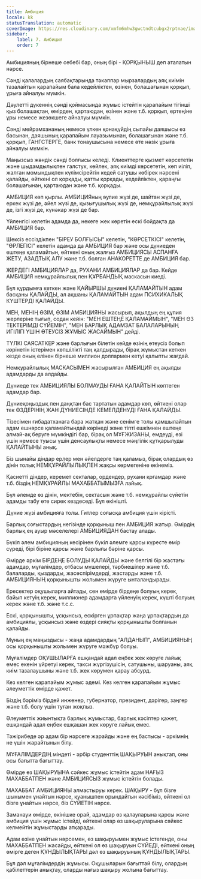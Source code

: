 ```yaml
---
title: Амбиция
locale: kk
statusTranslation: automatic
coverImage: https://res.cloudinary.com/xmfm6mhw3gwctndtcubgx2rptnae/image/upload/v1740337243/small_cover_educacion_fundamental_a051170f1c.webp
sidebar:
    label: 7. Амбиция
    order: 7
---
```

Амбицияның бірнеше себебі бар, оның бірі - ҚОРҚЫНЫШ деп аталатын нәрсе.

Сәнді қалалардың саябақтарында тәкаппар мырзалардың аяқ киімін тазалайтын қарапайым бала кедейліктен, өзінен, болашағынан қорқып, ұрыға айналуы мүмкін.

Дәулетті дүкеннің сәнді қоймасында жұмыс істейтін қарапайым тігінші қыз болашақтан, өмірден, қартаюдан, өзінен және т.б. қорқып, ертеңіне ұры немесе жезөкшеге айналуы мүмкін.

Сәнді мейрамхананың немесе үлкен қонақүйдің сыпайы даяшысы өз басынан, даяшының қарапайым лауазымынан, болашағынан және т.б. қорқып, ГАНГСТЕРГЕ, банк тонаушысына немесе өте нәзік ұрыға айналуы мүмкін.

Маңызсыз жәндік сәнді болғысы келеді. Клиенттерге қызмет көрсететін және шыдамдылықпен галстук, көйлек, аяқ киімді көрсететін, көп иіліп, жалған момындықпен күлімсірейтін кедей сатушы көбірек нәрсені қалайды, өйткені ол қорқады, қатты қорқады, кедейліктен, қараңғы болашағынан, қартаюдан және т.б. қорқады.

АМБИЦИЯ көп қырлы. АМБИЦИЯның әулие жүзі де, шайтан жүзі де, еркек жүзі де, әйел жүзі де, қызығушылық жүзі де, немқұрайлылық жүзі де, ізгі жүзі де, күнәкар жүзі де бар.

Үйленгісі келетін адамда да, некеге жек көретін ескі бойдақта да АМБИЦИЯ бар.

Шексіз ессіздікпен "БІРЕУ БОЛҒЫСЫ" келетін, "КӨРСЕТКІСІ" келетін, "ӨРЛЕГІСІ" келетін адамда да АМБИЦИЯ бар және осы дүниеден ештеңе қаламайтын, өйткені оның жалғыз АМБИЦИЯСЫ АСПАНҒА ЖЕТУ, АЗАДТЫҚ АЛУ және т.б. болған АНАКОРЕТТЕ де АМБИЦИЯ бар.

ЖЕРДЕГІ АМБИЦИЯЛАР да, РУХАНИ АМБИЦИЯЛАР да бар. Кейде АМБИЦИЯ немқұрайлылық пен ҚҰРБАНДЫҚ маскасын киеді.

Бұл құрдымға кеткен және ҚАЙЫРШЫ дүниені ҚАЛАМАЙТЫН адам басқаны ҚАЛАЙДЫ, ал ақшаны ҚАЛАМАЙТЫН адам ПСИХИКАЛЫҚ КҮШТЕРДІ ҚАЛАЙДЫ.

МЕН, МЕНІҢ ӨЗІМ, ӨЗІМ АМБИЦИЯНЫ жасырып, ақылдың ең құпия жерлеріне тығып, содан кейін: "МЕН ЕШТЕҢЕ ҚАЛАМАЙМЫН", "МЕН ӨЗ ТЕКТЕРІМДІ СҮЙЕМІН", "МЕН БАРЛЫҚ АДАМЗАТ БАЛАЛАРЫНЫҢ ИГІЛІГІ ҮШІН ӨТЕУСІЗ ЖҰМЫС ЖАСАЙМЫН" дейді.

ТҮЛКІ САЯСАТКЕР және барлығын білетін кейде өзінің өтеусіз болып көрінетін істерімен көпшілікті таң қалдырады, бірақ жұмыстан кеткен кезде оның елінен бірнеше миллион доллармен кетуі қалыпты жағдай.

Немқұрайлылық МАСКАСЫМЕН жасырылған АМБИЦИЯ ең ақылды адамдарды да алдайды.

Дүниеде тек АМБИЦИЯЛЫ БОЛМАУДЫ ҒАНА ҚАЛАЙТЫН көптеген адамдар бар.

Дүниеқоңыздық пен даңқтан бас тартатын адамдар көп, өйткені олар тек ӨЗДЕРІНІҢ ЖАН ДҮНИЕСІНДЕ КЕМЕЛДЕНУДІ ҒАНА ҚАЛАЙДЫ.

Тізесімен ғибадатханаға бара жатқан және сенімге толы қамшылайтын адам ешнәрсе қаламайтындай көрінеді және тіпті ешкімнен ештеңе алмай-ақ беруге мүмкіндігі бар, бірақ ол МҰҒЖИЗАНЫ, емдеуді, өзі үшін немесе туысы үшін денсаулықты немесе мәңгілік құтқарылуды ҚАЛАЙТЫНЫ анық.

Біз шынайы діндар ерлер мен әйелдерге таң қаламыз, бірақ олардың өз дінін толық НЕМҚҰРАЙЛЫЛЫҚПЕН жақсы көрмегеніне өкінеміз.

Қасиетті діндер, керемет секталар, ордендер, рухани қоғамдар және т.б. біздің НЕМҚҰРАЙЛЫ МАХАББАТЫМЫЗҒА лайық.

Бұл әлемде өз дінін, мектебін, сектасын және т.б. немқұрайлы сүйетін адамды табу өте сирек кездеседі. Бұл өкінішті.

Дүние жүзі амбицияға толы. Гитлер соғысқа амбиция үшін кірісті.

Барлық соғыстардың негізінде қорқыныш пен АМБИЦИЯ жатыр. Өмірдің барлық ең ауыр мәселелері АМБИЦИЯДАН бастау алады.

Бүкіл әлем амбицияның кесірінен бүкіл әлемге қарсы күресте өмір сүреді, бірі біріне қарсы және барлығы бәріне қарсы.

Өмірде әркім БІРДЕҢЕ БОЛУДЫ ҚАЛАЙДЫ және белгілі бір жастағы адамдар, мұғалімдер, отбасы мүшелері, тәрбиешілер және т.б. балаларды, қыздарды, жасөспірімдерді, жастарды және т.б. АМБИЦИЯНЫҢ қорқынышты жолымен жүруге ынталандырады.

Ересектер оқушыларға айтады, сен өмірде бірдеңе болуың керек, байып кетуің керек, миллионер адамдарға үйленуің керек, күшті болуың керек және т.б. және т.с.с.

Ескі, қорқынышты, ұсқынсыз, ескірген ұрпақтар жаңа ұрпақтардың да амбициялы, ұсқынсыз және өздері сияқты қорқынышты болғанын қалайды.

Мұның ең маңыздысы - жаңа адамдардың "АЛДАНЫП", АМБИЦИЯНЫҢ осы қорқынышты жолымен жүруге мәжбүр болуы.

Мұғалімдер ОҚУШЫЛАРҒА ешқандай адал еңбек жек көруге лайық емес екенін үйретуі керек, такси жүргізушісін, сатушыны, шаруаны, аяқ киім тазалаушыны және т.б. жек көрумен қарау абсурд.

Кез келген қарапайым жұмыс әдемі. Кез келген қарапайым жұмыс әлеуметтік өмірде қажет.

Біздің бәріміз бірдей инженер, губернатор, президент, дәрігер, заңгер және т.б. болу үшін туған жоқпыз.

Әлеуметтік жиынтықта барлық жұмыстар, барлық кәсіптер қажет, ешқандай адал еңбек ешқашан жек көруге лайық емес.

Тәжірибеде әр адам бір нәрсеге жарайды және ең бастысы - әркімнің не үшін жарайтынын білу.

МҰҒАЛІМДЕРДІҢ міндеті - әрбір студенттің ШАҚЫРУЫН анықтап, оны осы бағытта бағыттау.

Өмірде өз ШАҚЫРУЫНА сәйкес жұмыс істейтін адам НАҒЫЗ МАХАББАТПЕН және АМБИЦИЯСЫЗ жұмыс істейтін болады.

МАХАББАТ АМБИЦИЯНЫ алмастыруы керек. ШАҚЫРУ - бұл бізге шынымен ұнайтын нәрсе, қуанышпен орындайтын кәсібіміз, өйткені ол бізге ұнайтын нәрсе, біз СҮЙЕТІН нәрсе.

Заманауи өмірде, өкінішке орай, адамдар өз қалауларына қарсы және амбиция үшін жұмыс істейді, өйткені олар өз шақыруларына сәйкес келмейтін жұмыстарды атқарады.

Адам өзіне ұнайтын нәрсемен, өз шақыруымен жұмыс істегенде, оны МАХАББАТПЕН жасайды, өйткені ол өз шақыруын СҮЙЕДІ, өйткені оның өмірге деген ҚҰНДЫЛЫҚТАРЫ дәл өз шақыруының ҚҰНДЫЛЫҚТАРЫ.

Бұл дәл мұғалімдердің жұмысы. Оқушыларын бағыттай білу, олардың қабілеттерін анықтау, оларды нағыз шақыру жолына бағыттау.

